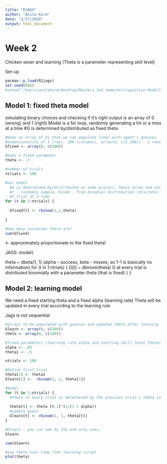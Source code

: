 ```yaml
---
title: "RJAGS"
author: "Anita Kurm"
date: "2/17/2020"
output: html_document
---
```


# Week 2 
Chicken sexer and learning (Theta is a parameter representing skill level)

Set-up
```r
pacman::p_load(R2jags)
set.seed(666)
#setwd("/Users/anitakurm/Desktop/Masters 2nd semester/Cognitive-Modelling/Module 1") 
```


## Model 1: fixed theta model
simulating binary choices and checking if it's right
output is an array of 0 (wrong) and 1 (right)
Model is a for loop, randomly generating a hit or a miss at a time
 #G is determined by/distributed as fixed theta

```r
#make an array of 0s that we can populate later with agent's guesses
#dimensionality of 1 (row), 100 (columns), array(0, c(2,100)) - 2 rows 100 columns, check ?array
Gfixed <- array(0, c(100))

#make a fixed parameter
theta <- .7

#number of trials
ntrials <- 100

#our model
  #G is determined by/distributed as some process, hence arrow and not equal sign!!
  #r - randomly sample, binom - from binomial distribution (discrete)¨
  #1 trial at a time 
for (t in 1:ntrials) {
  
  Gfixed[t] <- rbinom(1,1,theta) 
  
}

#How many successes there are?
sum(Gfixed)
```
<- approximately proportionate to the fixed theta!


JAGS: 
model{

  theta ~ dbeta(1, 1) (alpha - success, beta - misses, so 1-1 is basically no information)
  for (t in 1:ntrials) {
   G[t] ~ dbinom(theta)  G at every trial is distributed binomially with a parameter theta (that is fixed)
  }
}


## Model 2: learning model
We need a fixed starting theta and a fixed alpha (learning rate)
Theta will be updated in every trial according to the learning rule

Jags is not sequential
```r
#arrays to be populated with guesses and updated theta after learning
Glearn <- array(0, c(100))
theta <- array(0, c(100))

#fixed parameters (learning rate alpha and starting skill level theta)
alpha <- .05
theta1 <- .5

ntrials <- 100

#Define first trial
theta[1] <- theta1
Glearn[1] <-  rbinom(1, 1, theta[1])

#model
for (t in 2:ntrials) {
  #theta in every trial is determined by the previous trial's theta in the power of 1 over 1+learning rate ('the learning rule')
  
  theta[t] <- theta [t-1]^(1/(1 + alpha))
  #update guess
  Glearn[t] <- rbinom(1, 1, theta[t])
}

#Glearn - you can see by the end only ones, 
Glearn

sum(Glearn)

#see theta over time (the learning curve)
plot(theta)
```


